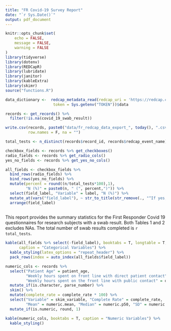 ```yaml
---
title: "FR Covid-19 Survey Report"
date: "`r Sys.Date()`"
output: pdf_document
---
```


```r
knitr::opts_chunk$set(
	echo = FALSE,
	message = FALSE,
	warning = FALSE
)
library(tidyverse)
library(dotenv)
library(REDCapR)
library(lubridate)
library(janitor)
library(kableExtra)
library(skimr)
source("functions.R")
```

```r
data_dictionary <-  redcap_metadata_read(redcap_uri = 'https://redcap.ctsi.ufl.edu/redcap/api/',
                     token = Sys.getenv("TOKEN"))$data

records <- get_records() %>% 
  filter(!is.na(covid_19_swab_result))

write.csv(records, paste0("data/fr_redcap_data_export_", today(), ".csv"), 
          row.names = F, na = "")

total_tests <- n_distinct(records$record_id, records$redcap_event_name)

checkbox_fields <- records %>% get_checkboxes()  
radio_fields <- records %>% get_radio_cols()
yes_no_fields <- records %>% get_yes_no_cols()

all_fields <- checkbox_fields %>% 
  bind_rows(radio_fields) %>% 
  bind_rows(yes_no_fields) %>% 
  mutate(percent = round((n/total_tests*100),1),
         "N (%)" = paste0(n, " (", percent,")")) %>% 
  select(field_label, "Variable" = label, "N (%)") %>% 
  mutate_at(vars("field_label"), ~ str_to_title(str_remove(., "^If yes, "))) %>% 
  arrange(field_label) 
  
```

This report provides the summary statistics for the First Responder Covid 19 questionnaires for research subjects with a swab result. Both Tables 1 and 2 excludes NAs. The total number of swab results completed is `r total_tests`.
```r
kable(all_fields %>% select(-field_label), booktabs = T, longtable = T,
      caption = "Categorical Variables") %>% 
  kable_styling(latex_options = "repeat_header") %>% 
  pack_rows(index = auto_index(all_fields$field_label))
```

```r
numeric_cols <- records %>% 
  select("Patient Age" = patient_age, 
         "Weekly hours spent on front line with direct patient contact" = q_hours_contact_patient,   
         "Weekly hours spent on the front line with public contact" = q_hours_contact_public) %>% 
  mutate_if(is.character, parse_number) %>%   
  skim() %>% 
  mutate(complete_rate = complete_rate * 100) %>% 
  select("Variable" = skim_variable, "Complete Rate" = complete_rate,
         "Mean" = numeric.mean, "Median" = numeric.p50, "SD" = numeric.sd) %>%  
  mutate_if(is.numeric, round, 1)

```

```r
kable(numeric_cols, booktabs = T, caption = "Numeric Variables") %>% 
  kable_styling()
```

